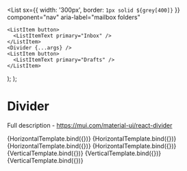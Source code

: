 
<Meta title="Material-UI/Data Display/Divider" component={Divider} />

  <List
    sx={{ width: '300px', border: `1px solid ${grey[400]}` }}
    component="nav"
    aria-label="mailbox folders"
  >
    <ListItem button>
      <ListItemText primary="Inbox" />
    </ListItem>
    <Divider {...args} />
    <ListItem button>
      <ListItemText primary="Drafts" />
    </ListItem>
  </List>
);
  <List
    sx={{
      border: `1px solid ${grey[400]}`,
      display: 'flex',
      alignItems: 'center',
      width: '300px',
      p: 0,
    }}
    component="nav"
    aria-label="mailbox folders"
  >
    <ListItem button>
      <ListItemText primary="Inbox" />
    </ListItem>
    <Divider {...args} />
    <ListItem button>
      <ListItemText primary="Drafts" />
    </ListItem>
  </List>
);

# Divider

Full description - https://mui.com/material-ui/react-divider

<Canvas>
  <Story
    name="Horizontal"
    parameters={{ controls: { exclude: ['orientation'] } }}
  >
    {HorizontalTemplate.bind({})}
  </Story>
  <Story
    name="Horizontal Inset Or Subheader"
    args={{ variant: 'inset' }}
    parameters={{ controls: { exclude: ['orientation'] } }}
  >
    {HorizontalTemplate.bind({})}
  </Story>
  <Story
    name="Horizontal Middle"
    args={{ variant: 'middle' }}
    parameters={{ controls: { exclude: ['orientation'] } }}
  >
    {HorizontalTemplate.bind({})}
  </Story>
  <Story
    name="Horizontal With Text"
    args={{ textAlign: 'center', children: 'Text' }}
    parameters={{ controls: { exclude: ['orientation'] } }}
  >
    {HorizontalTemplate.bind({})}
  </Story>
  <Story
    name="Vertical"
    args={{ orientation: 'vertical', flexItem: true }}
    parameters={{ controls: { exclude: ['orientation'] } }}
  >
    {VerticalTemplate.bind({})}
  </Story>
  <Story
    name="Vertical Middle"
    args={{ orientation: 'vertical', variant: 'middle', flexItem: true }}
    parameters={{ controls: { exclude: ['orientation'] } }}
  >
    {VerticalTemplate.bind({})}
  </Story>
  <Story
    name="Vertical With Text"
    args={{
      orientation: 'vertical',
      textAlign: 'center',
      children: 'Text',
      flexItem: true,
    }}
    parameters={{ controls: { exclude: ['orientation'] } }}
  >
    {VerticalTemplate.bind({})}
  </Story>
</Canvas>
